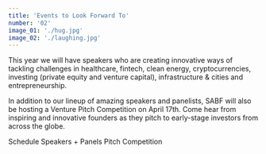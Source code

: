 ```yaml
---
title: 'Events to Look Forward To'
number: '02'
image_01: './hug.jpg'
image_02: './laughing.jpg'
---
```



This year we will have speakers who are creating innovative ways of tackling challenges in
healthcare, fintech, clean energy, cryptocurrencies, investing (private equity and venture capital),
infrastructure & cities and entrepreneurship.

In addition to our lineup of amazing speakers and panelists, SABF will also be hosting a Venture Pitch Competition on April 17th.
Come hear from inspiring and innovative founders as they pitch to early-stage investors from across the globe.

<StyledLink to="/attend">Schedule</StyledLink>
<StyledLink to="/speakers">Speakers + Panels</StyledLink>
<StyledLink to="/pitch">Pitch Competition </StyledLink>
